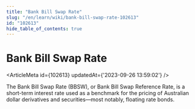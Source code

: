 ```yaml
---
title: "Bank Bill Swap Rate"
slug: "/en/learn/wiki/bank-bill-swap-rate-102613"
id: "102613"
hide_table_of_contents: true
---
```



# Bank Bill Swap Rate

<ArticleMeta id={102613} updatedAt={'2023-09-26 13:59:02'} />
<div className='border-solid border-b border-t-0 my-4 border-[var(--ifm-color-gray-300)]' />

The Bank Bill Swap Rate (BBSW), or Bank Bill Swap Reference Rate, is a short-term interest rate used as a benchmark for the pricing of Australian dollar derivatives and securities—most notably, floating rate bonds.
